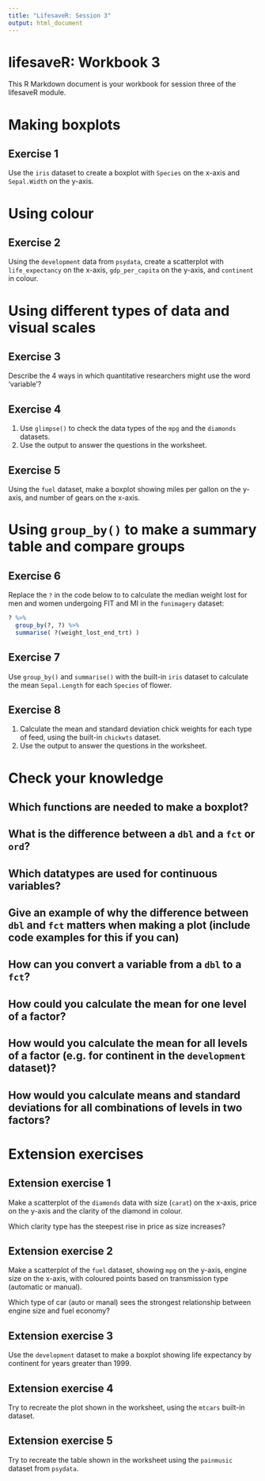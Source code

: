 ```yaml
---
title: "LifesaveR: Session 3"
output: html_document
---
```


# lifesaveR: Workbook 3

This R Markdown document is your workbook for session three of the lifesaveR module.

# Making boxplots

## Exercise 1

Use the `iris` dataset to create a boxplot with `Species` on the x-axis and `Sepal.Width` on the y-axis.

# Using colour

## Exercise 2

Using the `development` data from `psydata`, create a scatterplot with `life_expectancy` on the x-axis, `gdp_per_capita`
on the y-axis, and `continent` in colour.

# Using different types of data and visual scales

## Exercise 3

Describe the 4 ways in which quantitative researchers might use the word 'variable'?

## Exercise 4

1. Use `glimpse()` to check the data types of the `mpg` and the `diamonds` datasets.
2. Use the output to answer the questions in the worksheet.

## Exercise 5

Using the `fuel` dataset, make a boxplot showing miles per gallon on the y-axis, and number of gears on the x-axis.

# Using `group_by()` to make a summary table and compare groups

## Exercise 6

Replace the `?` in the code below to to calculate the median weight lost for men and women undergoing FIT and MI in the
`funimagery` dataset:

```r
? %>%
  group_by(?, ?) %>%
  summarise( ?(weight_lost_end_trt) )
```

## Exercise 7

Use `group_by()` and `summarise()` with the built-in `iris` dataset to calculate the mean `Sepal.Length` for each
`Species` of flower.

## Exercise 8

1. Calculate the mean and standard deviation chick weights for each type of feed, using the built-in `chickwts` dataset.
1. Use the output to answer the questions in the worksheet.

# Check your knowledge

## Which functions are needed to make a boxplot?

## What is the difference between a `dbl` and a `fct` or `ord`?

## Which datatypes are used for continuous variables?

## Give an example of why the difference between `dbl` and `fct` matters when making a plot (include code examples for this if you can)

## How can you convert a variable from a `dbl` to a `fct`?

## How could you calculate the mean for one level of a factor?

## How would you calculate the mean for all levels of a factor (e.g. for continent in the `development` dataset)?

## How would you calculate means and standard deviations for all combinations of levels in two factors?

# Extension exercises

## Extension exercise 1

Make a scatterplot of the `diamonds` data with size (`carat`) on the x-axis, price on the y-axis and the clarity of the diamond in colour.

Which clarity type has the steepest rise in price as size increases?

## Extension exercise 2

Make a scatterplot of the `fuel` dataset, showing `mpg` on the y-axis, engine size on the x-axis, with coloured points based on transmission type (automatic or manual).

Which type of car (auto or manal) sees the strongest relationship between engine size and fuel economy?

## Extension exercise 3

Use the `development` dataset to make a boxplot showing life expectancy by continent for years greater than 1999.

## Extension exercise 4

Try to recreate the plot shown in the worksheet, using the `mtcars` built-in dataset.

## Extension exercise 5

Try to recreate the table shown in the worksheet using the `painmusic` dataset from `psydata`.
